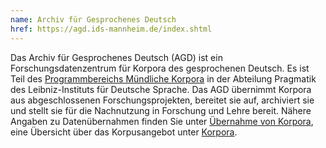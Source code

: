 ```yaml
---
name: Archiv für Gesprochenes Deutsch
href: https://agd.ids-mannheim.de/index.shtml
---
```

Das Archiv für Gesprochenes Deutsch (AGD) ist ein Forschungsdatenzentrum für Korpora des gesprochenen Deutsch. Es ist Teil des [Programmbereichs Mündliche Korpora](https://www.ids-mannheim.de/prag/programmbereich-muendliche-korpora/) in der Abteilung Pragmatik des Leibniz-Instituts für Deutsche Sprache. Das AGD übernimmt Korpora aus abgeschlossenen Forschungsprojekten, bereitet sie auf, archiviert sie und stellt sie für die Nachnutzung in Forschung und Lehre bereit. Nähere Angaben zu Datenübernahmen finden Sie unter [Übernahme von Korpora](https://agd.ids-mannheim.de/uebernahme.shtml), eine Übersicht über das Korpusangebot unter [Korpora](https://agd.ids-mannheim.de/korpus_index.shtml).
